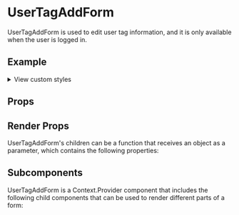 

<Meta of={UserTagAddFormStories} />

# UserTagAddForm

UserTagAddForm is used to edit user tag information, and it is only available when the user is logged in.

## Example
<Canvas />

<p>
  <details>
    <summary>View custom styles</summary>
    <Source code={StyleCode} />
  </details>
</p>

## Props

<Controls />

## Render Props

UserTagAddForm's children can be a function that receives an object as a parameter, which contains the following properties:

<ArgTypes of={RenderProps} />

## Subcomponents

UserTagAddForm is a Context.Provider component that includes the following child components that can be used to render different parts of a form:

<ArgTypes of={Subcomponents} />

